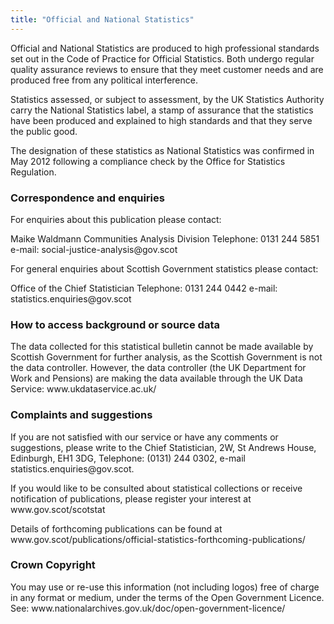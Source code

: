 ---
title: "Official and National Statistics"
---


Official and National Statistics are produced to high professional standards set out in the Code of Practice for Official Statistics. Both undergo regular quality assurance reviews to ensure that they meet customer needs and are produced free from any political interference.

Statistics assessed, or subject to assessment, by the UK Statistics Authority carry the National Statistics label, a stamp of assurance that the statistics have been produced and explained to high standards and that they serve the public good.

The designation of these statistics as National Statistics was confirmed in May 2012 following a compliance check by the Office for Statistics Regulation.

### Correspondence and enquiries

For enquiries about this publication please contact:

Maike Waldmann
Communities Analysis Division
Telephone: 0131 244 5851
e-mail: social-justice-analysis@gov.scot

For general enquiries about Scottish Government statistics please contact:

Office of the Chief Statistician
Telephone: 0131 244 0442
e-mail: statistics.enquiries@gov.scot

### How to access background or source data

The data collected for this statistical bulletin cannot be made available by Scottish Government for further analysis, as the Scottish Government is not the data controller. However, the data controller (the UK Department for Work and Pensions) are making the data available through the UK Data Service: www.ukdataservice.ac.uk/

### Complaints and suggestions

If you are not satisfied with our service or have any comments or suggestions, please write to the Chief Statistician, 2W, St Andrews House, Edinburgh, EH1 3DG, Telephone: (0131) 244 0302, e-mail statistics.enquiries@gov.scot.

If you would like to be consulted about statistical collections or receive notification of publications, please register your interest at www.gov.scot/scotstat

Details of forthcoming publications can be found at www.gov.scot/publications/official-statistics-forthcoming-publications/

### Crown Copyright

You may use or re-use this information (not including logos) free of charge in any format or medium, under the terms of the Open Government Licence. See: www.nationalarchives.gov.uk/doc/open-government-licence/

